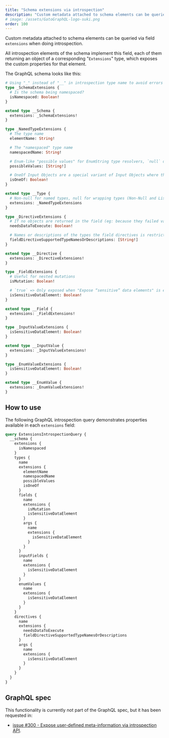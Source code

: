 ```yaml
---
title: "Schema extensions via introspection"
description: "Custom metadata attached to schema elements can be queried via field 'extensions' when doing introspection."
# image: /assets/GatoGraphQL-logo-suki.png
order: 100
---
```


Custom metadata attached to schema elements can be queried via field `extensions` when doing introspection.

All introspection elements of the schema implement this field, each of them returning an object of a corresponding "`Extensions`" type, which exposes the custom properties for that element.

The GraphQL schema looks like this:

```graphql
# Using "_" instead of "__" in introspection type name to avoid errors in graphql-js
type _SchemaExtensions {
  # Is the schema being namespaced?
  isNamespaced: Boolean!
}

extend type __Schema {
  extensions: _SchemaExtensions!
}

type _NamedTypeExtensions {
  # The type name
  elementName: String!

  # The "namespaced" type name
  namespacedName: String!

  # Enum-like "possible values" for EnumString type resolvers, `null` otherwise
  possibleValues: [String!]

  # OneOf Input Objects are a special variant of Input Objects where the type system asserts that exactly one of the fields must be set and non-null, all others being omitted.
  isOneOf: Boolean!
}

extend type __Type {
  # Non-null for named types, null for wrapping types (Non-Null and List)
  extensions: _NamedTypeExtensions
}

type _DirectiveExtensions {
  # If no objects are returned in the field (eg: because they failed validation), does the directive still need to be executed?
  needsDataToExecute: Boolean!

  # Names or descriptions of the types the field directives is restricted to, or `null` if it supports any type (i.e. it defines no restrictions)
  fieldDirectiveSupportedTypeNamesOrDescriptions: [String!]
}

extend type __Directive {
  extensions: _DirectiveExtensions!
}

type _FieldExtensions {
  # Useful for nested mutations
  isMutation: Boolean!

  # `true` => Only exposed when "Expose “sensitive” data elements" is enabled
  isSensitiveDataElement: Boolean!
}

extend type __Field {
  extensions: _FieldExtensions!
}

type _InputValueExtensions {
  isSensitiveDataElement: Boolean!
}

extend type __InputValue {
  extensions: _InputValueExtensions!
}

type _EnumValueExtensions {
  isSensitiveDataElement: Boolean!
}

extend type __EnumValue {
  extensions: _EnumValueExtensions!
}
```

## How to use

The following GraphQL introspection query demonstrates properties available in each `extensions` field:

```graphql
query ExtensionsIntrospectionQuery {
  __schema {
    extensions {
      isNamespaced
    }
    types {
      name
      extensions {
        elementName
        namespacedName
        possibleValues
        isOneOf
      }
      fields {
        name
        extensions {
          isMutation
          isSensitiveDataElement
        }
        args {
          name
          extensions {
            isSensitiveDataElement
          }
        }
      }
      inputFields {
        name
        extensions {
          isSensitiveDataElement
        }
      }
      enumValues {
        name
        extensions {
          isSensitiveDataElement
        }
      }
    }
    directives {
      name
      extensions {
        needsDataToExecute
        fieldDirectiveSupportedTypeNamesOrDescriptions
      }
      args {
        name
        extensions {
          isSensitiveDataElement
        }
      }
    }
  }
}
```

## GraphQL spec

This functionality is currently not part of the GraphQL spec, but it has been requested in:

- <a href="https://github.com/graphql/graphql-spec/issues/300" target="_blank">issue #300 - Expose user-defined meta-information via introspection API</a>.
